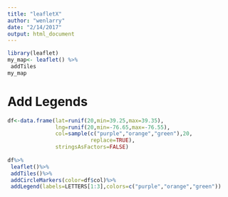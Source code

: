 ```yaml
---
title: "leafletX"
author: "wenlarry"
date: "2/14/2017"
output: html_document
---
```

```r
library(leaflet)
my_map<- leaflet() %>%
 addTiles
my_map
```
# Add Legends

```r
df<-data.frame(lat=runif(20,min=39.25,max=39.35),   
               lng=runif(20,min=-76.65,max=-76.55),   
               col=sample(c("purple","orange","green"),20,
                          replace=TRUE),  
               stringsAsFactors=FALSE)    
 
df%>%
 leaflet()%>%
 addTiles()%>%
 addCircleMarkers(color=df$col)%>%  
 addLegend(labels=LETTERS[1:3],colors=c("purple","orange","green"))  
```
